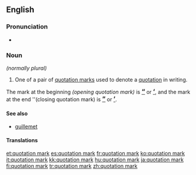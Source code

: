 ==English==

===Pronunciation===
* {{IPA|/kwəʊˈteiʃn̩ mɑɹk/}}

===Noun===
{{en-noun|sg=[[quotation]] [[mark]]}} ''(normally plural)''

# One of a pair of [[quotation marks]] used to denote a [[quotation]] in writing.
The mark at the beginning ''(opening quotation mark)'' is <big>'''[[“]]'''</big>  or <big>'''[[‘]]'''</big>, and the mark at the end ''(closing quotation mark) is <big>'''[[”]]'''</big> or <big>'''[[’]]'''</big>.

====See also====
* [[guillemet]]

====Translations====
{{trans-see|quotation marks}}

{{punctuation}}

[[et:quotation mark]]
[[es:quotation mark]]
[[fr:quotation mark]]
[[ko:quotation mark]]
[[it:quotation mark]]
[[kk:quotation mark]]
[[hu:quotation mark]]
[[ja:quotation mark]]
[[fi:quotation mark]]
[[tr:quotation mark]]
[[zh:quotation mark]]